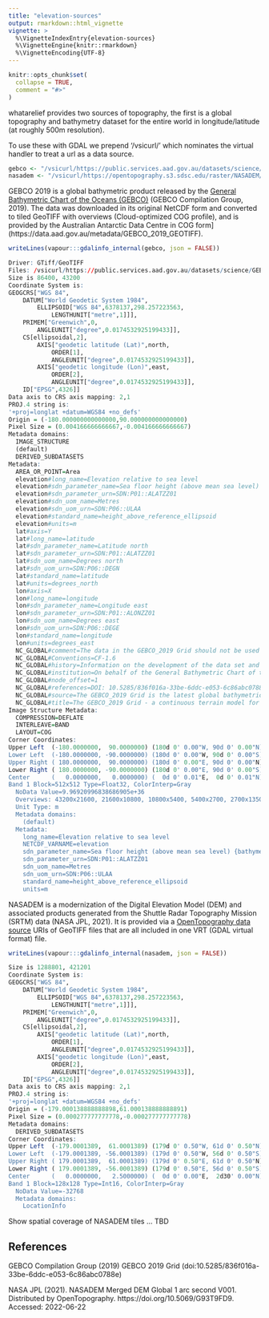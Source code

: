 ```yaml
---
title: "elevation-sources"
output: rmarkdown::html_vignette
vignette: >
  %\VignetteIndexEntry{elevation-sources}
  %\VignetteEngine{knitr::rmarkdown}
  %\VignetteEncoding{UTF-8}
---
```


```r
knitr::opts_chunk$set(
  collapse = TRUE,
  comment = "#>"
)
```

whatarelief provides two sources of topography, the first is a global topography and bathymetry dataset for the entire world in longitude/latitude (at roughly 500m resolution). 


To use these with GDAL we prepend '/vsicurl/' which nominates the virtual handler to treat a url as a data source. 

```R
gebco <- "/vsicurl/https://public.services.aad.gov.au/datasets/science/GEBCO_2019_GEOTIFF/GEBCO_2019.tif"
nasadem <- "/vsicurl/https://opentopography.s3.sdsc.edu/raster/NASADEM/NASADEM_be.vrt"

```

GEBCO 2019 is a global bathymetric product released by the [General Bathymetric Chart of the Oceans (GEBCO)](https://www.gebco.net/data_and_products/gridded_bathymetry_data/gebco_2019/gebco_2019_info.html) (GEBCO Compilation Group, 2019). The data was downloaded in its original NetCDF form and converted to tiled GeoTIFF with overviews (Cloud-optimized COG profile), and is provided by the Australian Antarctic Data Centre in COG form](https://data.aad.gov.au/metadata/GEBCO_2019_GEOTIFF). 



```R
writeLines(vapour:::gdalinfo_internal(gebco, json = FALSE))

Driver: GTiff/GeoTIFF
Files: /vsicurl/https://public.services.aad.gov.au/datasets/science/GEBCO_2019_GEOTIFF/GEBCO_2019.tif
Size is 86400, 43200
Coordinate System is:
GEOGCRS["WGS 84",
    DATUM["World Geodetic System 1984",
        ELLIPSOID["WGS 84",6378137,298.257223563,
            LENGTHUNIT["metre",1]]],
    PRIMEM["Greenwich",0,
        ANGLEUNIT["degree",0.0174532925199433]],
    CS[ellipsoidal,2],
        AXIS["geodetic latitude (Lat)",north,
            ORDER[1],
            ANGLEUNIT["degree",0.0174532925199433]],
        AXIS["geodetic longitude (Lon)",east,
            ORDER[2],
            ANGLEUNIT["degree",0.0174532925199433]],
    ID["EPSG",4326]]
Data axis to CRS axis mapping: 2,1
PROJ.4 string is:
'+proj=longlat +datum=WGS84 +no_defs'
Origin = (-180.000000000000000,90.000000000000000)
Pixel Size = (0.004166666666667,-0.004166666666667)
Metadata domains:
  IMAGE_STRUCTURE
  (default)
  DERIVED_SUBDATASETS
Metadata:
  AREA_OR_POINT=Area
  elevation#long_name=Elevation relative to sea level
  elevation#sdn_parameter_name=Sea floor height (above mean sea level) {bathymetric height}
  elevation#sdn_parameter_urn=SDN:P01::ALATZZ01
  elevation#sdn_uom_name=Metres
  elevation#sdn_uom_urn=SDN:P06::ULAA
  elevation#standard_name=height_above_reference_ellipsoid
  elevation#units=m
  lat#axis=Y
  lat#long_name=latitude
  lat#sdn_parameter_name=Latitude north
  lat#sdn_parameter_urn=SDN:P01::ALATZZ01
  lat#sdn_uom_name=Degrees north
  lat#sdn_uom_urn=SDN:P06::DEGN
  lat#standard_name=latitude
  lat#units=degrees_north
  lon#axis=X
  lon#long_name=longitude
  lon#sdn_parameter_name=Longitude east
  lon#sdn_parameter_urn=SDN:P01::ALONZZ01
  lon#sdn_uom_name=Degrees east
  lon#sdn_uom_urn=SDN:P06::DEGE
  lon#standard_name=longitude
  lon#units=degrees_east
  NC_GLOBAL#comment=The data in the GEBCO_2019 Grid should not be used for navigation or any purpose relating to safety at sea.
  NC_GLOBAL#Conventions=CF-1.6
  NC_GLOBAL#history=Information on the development of the data set and the source data sets included in the grid can be found in the data set documentation available from https://www.gebco.net
  NC_GLOBAL#institution=On behalf of the General Bathymetric Chart of the Oceans (GEBCO), the data are held at the British Oceanographic Data Centre (BODC).
  NC_GLOBAL#node_offset=1
  NC_GLOBAL#references=DOI: 10.5285/836f016a-33be-6ddc-e053-6c86abc0788e
  NC_GLOBAL#source=The GEBCO_2019 Grid is the latest global bathymetric product released by the General Bathymetric Chart of the Oceans (GEBCO) and has been developed through the Nippon Foundation-GEBCO Seabed 2030 Project. This is a collaborative project between the Nippon Foundation of Japan and GEBCO. The Seabed 2030 Project aims to bring together all available bathymetric data to produce the definitive map of the world ocean floor and make it available to all.
  NC_GLOBAL#title=The GEBCO_2019 Grid - a continuous terrain model for oceans and land at 15 arc-second intervals
Image Structure Metadata:
  COMPRESSION=DEFLATE
  INTERLEAVE=BAND
  LAYOUT=COG
Corner Coordinates:
Upper Left  (-180.0000000,  90.0000000) (180d 0' 0.00"W, 90d 0' 0.00"N)
Lower Left  (-180.0000000, -90.0000000) (180d 0' 0.00"W, 90d 0' 0.00"S)
Upper Right ( 180.0000000,  90.0000000) (180d 0' 0.00"E, 90d 0' 0.00"N)
Lower Right ( 180.0000000, -90.0000000) (180d 0' 0.00"E, 90d 0' 0.00"S)
Center      (   0.0000000,   0.0000000) (  0d 0' 0.01"E,  0d 0' 0.01"N)
Band 1 Block=512x512 Type=Float32, ColorInterp=Gray
  NoData Value=9.96920996838686905e+36
  Overviews: 43200x21600, 21600x10800, 10800x5400, 5400x2700, 2700x1350, 1350x675, 675x337, 337x168
  Unit Type: m
  Metadata domains:
    (default)
  Metadata:
    long_name=Elevation relative to sea level
    NETCDF_VARNAME=elevation
    sdn_parameter_name=Sea floor height (above mean sea level) {bathymetric height}
    sdn_parameter_urn=SDN:P01::ALATZZ01
    sdn_uom_name=Metres
    sdn_uom_urn=SDN:P06::ULAA
    standard_name=height_above_reference_ellipsoid
    units=m
```

NASADEM is a modernization of the Digital Elevation Model (DEM) and associated products generated from the Shuttle Radar Topography Mission (SRTM) data (NASA JPL, 2021). It is provided via a [OpenTopography data source](https://portal.opentopography.org/datasetMetadata?otCollectionID=OT.032021.4326.2) URIs of GeoTIFF files that are
all included in one VRT (GDAL virtual format) file. 

```R
writeLines(vapour:::gdalinfo_internal(nasadem, json = FALSE))

Size is 1288801, 421201
Coordinate System is:
GEOGCRS["WGS 84",
    DATUM["World Geodetic System 1984",
        ELLIPSOID["WGS 84",6378137,298.257223563,
            LENGTHUNIT["metre",1]]],
    PRIMEM["Greenwich",0,
        ANGLEUNIT["degree",0.0174532925199433]],
    CS[ellipsoidal,2],
        AXIS["geodetic latitude (Lat)",north,
            ORDER[1],
            ANGLEUNIT["degree",0.0174532925199433]],
        AXIS["geodetic longitude (Lon)",east,
            ORDER[2],
            ANGLEUNIT["degree",0.0174532925199433]],
    ID["EPSG",4326]]
Data axis to CRS axis mapping: 2,1
PROJ.4 string is:
'+proj=longlat +datum=WGS84 +no_defs'
Origin = (-179.000138888888898,61.000138888888891)
Pixel Size = (0.000277777777778,-0.000277777777778)
Metadata domains:
  DERIVED_SUBDATASETS
Corner Coordinates:
Upper Left  (-179.0001389,  61.0001389) (179d 0' 0.50"W, 61d 0' 0.50"N)
Lower Left  (-179.0001389, -56.0001389) (179d 0' 0.50"W, 56d 0' 0.50"S)
Upper Right ( 179.0001389,  61.0001389) (179d 0' 0.50"E, 61d 0' 0.50"N)
Lower Right ( 179.0001389, -56.0001389) (179d 0' 0.50"E, 56d 0' 0.50"S)
Center      (   0.0000000,   2.5000000) (  0d 0' 0.00"E,  2d30' 0.00"N)
Band 1 Block=128x128 Type=Int16, ColorInterp=Gray
  NoData Value=-32768
  Metadata domains:
    LocationInfo
```

Show spatial coverage of NASADEM tiles ... TBD



## References

GEBCO Compilation Group (2019) GEBCO 2019 Grid (doi:10.5285/836f016a-33be-6ddc-e053-6c86abc0788e)

NASA JPL (2021). NASADEM Merged DEM Global 1 arc second V001. Distributed by OpenTopography. https://doi.org/10.5069/G93T9FD9. Accessed: 2022-06-22



